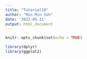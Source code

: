 ```yaml
---
title: "Tutorial10"
author: "Min Min Soh"
date: '2022-05-11'
output: html_document
---
```


```r
knitr::opts_chunk$set(echo = TRUE)
```


```r
library(dplyr)
library(ggplot2)
```

